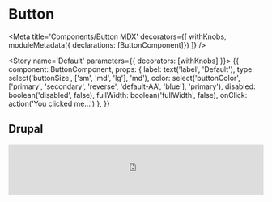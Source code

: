 
# Button

<Meta
  title='Components/Button MDX'
  decorators={[
    withKnobs,
    moduleMetadata({ declarations: [ButtonComponent]})
  ]}
/>

<Story name='Default' parameters={{ decorators: [withKnobs] }}>
  {{
    component: ButtonComponent,
    props: {
      label: text('label', 'Default'),
      type: select('buttonSize', ['sm', 'md', 'lg'], 'md'),
      color: select('buttonColor', ['primary', 'secondary', 'reverse', 'default-AA', 'blue'], 'primary'),
      disabled: boolean('disabled', false),
      fullWidth: boolean('fullWidth', false),
      onClick: action('You clicked me...')
    },
  }}
</Story>


## Drupal

<iframe src='http://localhost:3001/button?buttonLabel=Default&buttonColor=primary&buttonSize=sm' height='100px' width='100%' frameBorder='0' />


## Type variant
The type is changed by adding `type="Small/Large/Icon"`.<br/>
Use `icon="NameOfIcon"` to add icon to the button.
**It won't appear with small type.**<br/>
The default type is `small`

<Preview withSource='close'>
  <Story name='Sizes' parameters={{ docs: { iframeHeight: 400 } }}>
    {{
      template: `
        <div style='display: flex; align-items: center; flex-wrap: wrap;'>
        <div style="padding:20px;width:100%;">
            <lib-button label='Small' size='sm'></lib-button>
            <lib-button label='Medium'></lib-button>
            <lib-button label='Large' size='lg'></lib-button>
          </div>
        </div>
      `
    }}
  </Story>
</Preview>

## Color
<Preview withSource='close'>
  <Story name='Colors'>
    {{
      template: `
        <div style='display: flex; align-items: center; flex-wrap: wrap;'>
        <div style="padding:20px;width:100%;">
            <lib-button label='Primary'></lib-button>
            <lib-button label='Secondary' color='secondary'></lib-button>
            <div style="background-color:#1A2C47;padding:5px;margin:5px;">
              <lib-button label='Reverse' color='reverse'></lib-button>
            </div>
        </div>
        </div>
      `
    }}
  </Story>
</Preview>

## FullWidth
The fullWidth style is automatic on mobile devices but can be used anytime by adding `fullWidth="true"`
<Preview withSource='close'>
  <Story name='Fallback' parameters={{ docs: { iframeHeight: 200 } }}>
    {{
      template: `
        <div style='display: flex; align-items: center; flex-wrap: wrap;'>
          <div style="padding:40px;width:100%;">
            <lib-button label='Mobile small' fullWidth='true'></lib-button>
            <lib-button label='Mobile large' fullWidth='true' type="large" color="secondary"></lib-button>
            <lib-button label='Mobile disabled' fullWidth='true' disabled="true" color="secondary"></lib-button>
          </div>
        </div>
      `
    }}
  </Story>
</Preview>

## Props

<Props of={ButtonComponent} />
